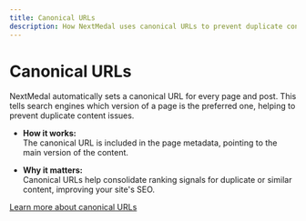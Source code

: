 ```yaml
---
title: Canonical URLs
description: How NextMedal uses canonical URLs to prevent duplicate content issues
---
```


# Canonical URLs

NextMedal automatically sets a canonical URL for every page and post. This tells search engines which version of a page is the preferred one, helping to prevent duplicate content issues.

- **How it works:**  
  The canonical URL is included in the page metadata, pointing to the main version of the content.

- **Why it matters:**  
  Canonical URLs help consolidate ranking signals for duplicate or similar content, improving your site's SEO.

[Learn more about canonical URLs](https://developers.google.com/search/docs/crawling-indexing/consolidate-duplicate-urls) 